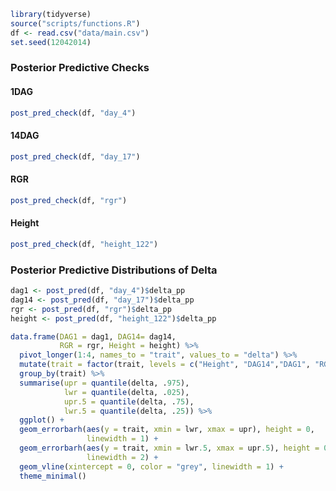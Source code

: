 ```r
library(tidyverse)
source("scripts/functions.R")
df <- read.csv("data/main.csv")
set.seed(12042014)
```

### Posterior Predictive Checks

#### 1DAG
```r
post_pred_check(df, "day_4")
```
#### 14DAG
```r
post_pred_check(df, "day_17")
```

#### RGR

```r
post_pred_check(df, "rgr")
```


#### Height

```r
post_pred_check(df, "height_122")
```

### Posterior Predictive Distributions of Delta

```r

dag1 <- post_pred(df, "day_4")$delta_pp
dag14 <- post_pred(df, "day_17")$delta_pp
rgr <- post_pred(df, "rgr")$delta_pp
height <- post_pred(df, "height_122")$delta_pp

data.frame(DAG1 = dag1, DAG14= dag14, 
           RGR = rgr, Height = height) %>% 
  pivot_longer(1:4, names_to = "trait", values_to = "delta") %>% 
  mutate(trait = factor(trait, levels = c("Height", "DAG14","DAG1", "RGR"))) %>% 
  group_by(trait) %>% 
  summarise(upr = quantile(delta, .975),
            lwr = quantile(delta, .025),
            upr.5 = quantile(delta, .75),
            lwr.5 = quantile(delta, .25)) %>% 
  ggplot() +
  geom_errorbarh(aes(y = trait, xmin = lwr, xmax = upr), height = 0, 
                 linewidth = 1) +
  geom_errorbarh(aes(y = trait, xmin = lwr.5, xmax = upr.5), height = 0, 
                 linewidth = 2) +
  geom_vline(xintercept = 0, color = "grey", linewidth = 1) +
  theme_minimal()

```



